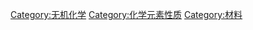 {{Catmore}}

[[Category:无机化学|Category:无机化学]]
[[Category:化学元素性质|Category:化学元素性质]]
[[Category:材料|Category:材料]]